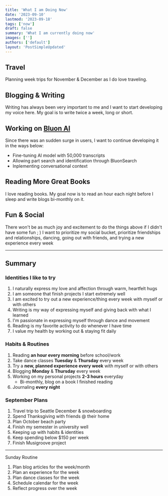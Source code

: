 ```yaml
---
title: 'What I am Doing Now'
date: '2023-09-10'
lastmod: '2023-09-18'
tags: ['now']
draft: false
summary: 'What I am currently doing now'
images: ['']
authors: ['default']
layout: 'PostSimpleUpdated'
---
```


## Travel

Planning week trips for November & December as I do love traveling.

## Blogging & Writing

Writing has always been very important to me and I want to start developing my voice here. My goal is to write twice a week, long or short.

## Working on [Bluon AI](https://www.bluon.ai)

Since there was an sudden surge in users, I want to continue developing it in the ways below:

- Fine-tuning AI model with 50,000 transcripts
- Allowing part search and identification through BluonSearch
- Inplementing conversational context

## Reading More Great Books

I love reading books. My goal now is to read an hour each night before I sleep and write blogs bi-monthly on it.

## Fun & Social

There won't be as much joy and excitement to do the things above if I didn't have some fun ; ) I want to prioritize my social bucket, prioritize friendships and relationships, dancing, going out with friends, and trying a new experience every week

---

## Summary

### Identities I like to try

1. I naturally express my love and affection through warm, heartfelt hugs
2. I am someone that finish projects I start extremely well
3. I am excited to try out a new experience/thing every week with myself or with others
4. Writing is my way of expressing myself and giving back with what I learned
5. I'm passionate in expressing myself through dance and movement
6. Reading is my favorite activity to do whenever I have time
7. I value my health by working out & staying fit daily

### Habits & Routines

1. Reading **an hour every morning** before school/work
2. Take dance classes **Tuesday** & **Thursday** every week
3. Try a **new, planned experience every week** with myself or with others
4. Blogging **Monday** & **Thursday** every week
5. Working on my personal projects **2-3 hours** everyday
   - Bi-monthly, blog on a book I finished reading
6. Journaling **every night**

### September Plans

1. Travel trip to Seattle December & snowboarding
2. Spend Thanksgiving with friends @ their home
3. Plan October beach party
4. Finish my semester in university well
5. Keeping up with habits & identities
6. Keep spending below $150 per week
7. Finish Musigroove project

---

Sunday Routine

1. Plan blog articles for the week/month
2. Plan an experience for the week
3. Plan dance classes for the week
4. Schedule calendar for the week
5. Reflect progress over the week

